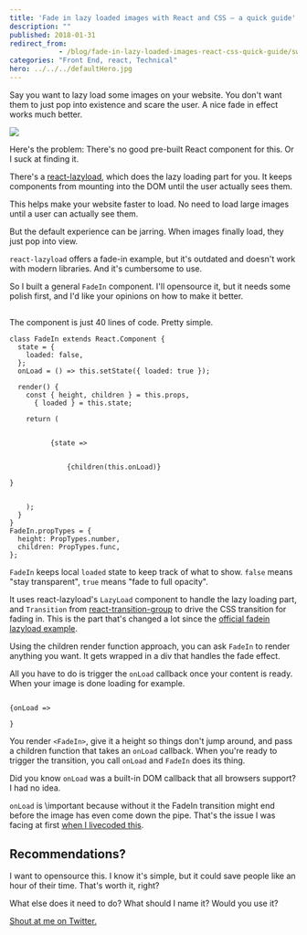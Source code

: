```yaml
---
title: 'Fade in lazy loaded images with React and CSS – a quick guide'
description: ""
published: 2018-01-31
redirect_from: 
            - /blog/fade-in-lazy-loaded-images-react-css-quick-guide/swizec/8163
categories: "Front End, react, Technical"
hero: ../../../defaultHero.jpg
---
```

Say you want to lazy load some images on your website. You don&#x27;t want them to just pop into existence and scare the user. A nice fade in effect works much better.



![](./img/blog-wp-content-uploads-2018-01-gif.gif)



Here&#x27;s the problem: There&#x27;s no good pre-built React component for this. Or I suck at finding it.



There&#x27;s a [react-lazyload](https://github.com/jasonslyvia/react-lazyload), which does the lazy loading part for you. It keeps components from mounting into the DOM until the user actually sees them.



This helps make your website faster to load. No need to load large images until a user can actually see them.



But the default experience can be jarring. When images finally load, they just pop into view.



`react-lazyload` offers a fade-in example, but it&#x27;s outdated and doesn&#x27;t work with modern libraries. And it&#x27;s cumbersome to use.



So I built a general `FadeIn` component. I&#x27;ll opensource it, but it needs some polish first, and I&#x27;d like your opinions on how to make it better.



## 



The component is just 40 lines of code. Pretty simple.



```
class FadeIn extends React.Component {
  state = {
    loaded: false,
  };
  onLoad = () => this.setState({ loaded: true });

  render() {
    const { height, children } = this.props,
      { loaded } = this.state;

    return (
      
        
          {state =>
            

              {children(this.onLoad)}
            
}
        
      
    );
  }
}
FadeIn.propTypes = {
  height: PropTypes.number,
  children: PropTypes.func,
};
```



`FadeIn` keeps local `loaded` state to keep track of what to show. `false` means &quot;stay transparent&quot;, `true` means &quot;fade to full opacity&quot;.



It uses react-lazyload&#x27;s `LazyLoad` component to handle the lazy loading part, and `Transition` from [react-transition-group](https://github.com/reactjs/react-transition-group) to drive the CSS transition for fading in. This is the part that&#x27;s changed a lot since the [official fadein lazyload example](https://github.com/jasonslyvia/react-lazyload/blob/master/examples/pages/fadein.js).



Using the children render function approach, you can ask `FadeIn` to render anything you want. It gets wrapped in a div that handles the fade effect.



All you have to do is trigger the `onLoad` callback once your content is ready. When your image is done loading for example.



```

{onLoad =>
  
}
```



You render `<FadeIn>`, give it a height so things don&#x27;t jump around, and pass a children function that takes an `onLoad` callback. When you&#x27;re ready to trigger the transition, you call `onLoad` and `FadeIn` does its thing.



Did you know `onLoad` was a built-in DOM callback that all browsers support? I had no idea.



`onLoad` is \\important because without it the FadeIn transition might end before the image has even come down the pipe. That&#x27;s the issue I was facing at first [when I livecoded this](https://www.youtube.com/watch?v=k5DnlFjuf80).



## Recommendations?



I want to opensource this. I know it&#x27;s simple, but it could save people like an hour of their time. That&#x27;s worth it, right?



What else does it need to do? What should I name it? Would you use it?



[Shout at me on Twitter.](https://twitter.com/swizec)